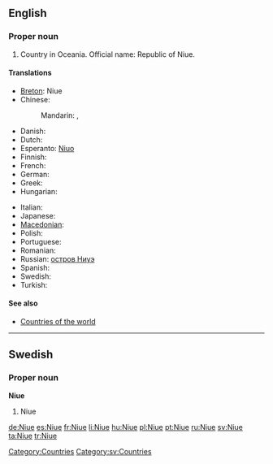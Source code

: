 {{wikipedia}}
==English==

===Proper noun===
{{en-proper noun}}

# Country in Oceania. Official name: Republic of Niue.

====Translations====
{{trans-top|Republic of Niue}}
* [[Breton]]: Niue
* Chinese:
*: Mandarin: {{t-|cmn|紐埃|sc=Hani}}, {{t-|cmn|纽埃|tr=Niǔāi|sc=Hani}}
* Danish: {{t-|da|Niue}}
* Dutch: {{t-|nl|Niue}}
* Esperanto: [[Niuo]]
* Finnish: {{t-|fi|Niue}}
* French: {{t+|fr|Nioué}}
* German: {{t+|de|Niue}}
* Greek: {{t+|el|Νιούε}}
* Hungarian: {{t+|hu|Niue}}
{{trans-mid}}
* Italian: {{t-|it|Niue}}
* Japanese: {{t-|ja|ニウエ|tr=Niue}}
* [[Macedonian]]: {{t|mk|Ниуе|n|tr=Níue}}
* Polish: {{t+|pl|Niue}}
* Portuguese: {{t+|pt|Niue}}
* Romanian: {{t-|ro|Niue}}
* Russian: [[остров Ниуэ]]
* Spanish: {{t+|es|Niue}}
* Swedish: {{t+|sv|Niue}}
* Turkish: {{t+|tr|Niue}}
{{trans-bottom}}

====See also====
* [[Appendix:Countries of the world|Countries of the world]]

[[Category:Countries]]

----

==Swedish==

===Proper noun===
'''Niue'''

# Niue

[[Category:sv:Countries]]

[[de:Niue]]
[[es:Niue]]
[[fr:Niue]]
[[li:Niue]]
[[hu:Niue]]
[[pl:Niue]]
[[pt:Niue]]
[[ru:Niue]]
[[sv:Niue]]
[[ta:Niue]]
[[tr:Niue]]